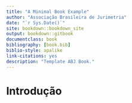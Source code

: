 ```yaml
--- 
title: "A Minimal Book Example"
author: "Associação Brasileira de Jurimetria"
date: "`r Sys.Date()`"
site: bookdown::bookdown_site
output: bookdown::gitbook
documentclass: book
bibliography: [book.bib]
biblio-style: apalike
link-citations: yes
description: "Template ABJ Book."
---
```


# Introdução

